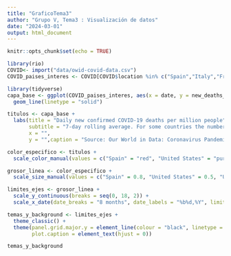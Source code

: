 ```yaml
---
title: "GraficoTema3"
author: "Grupo V, Tema3 : Visualización de datos"
date: "2024-03-01"
output: html_document
---
```


```r
knitr::opts_chunk$set(echo = TRUE)
```

```r
library(rio)
COVID<- import("data/owid-covid-data.csv")
COVID_paises_interes <- COVID[COVID$location %in% c("Spain","Italy","France","Germany","Canada","Japan","United States","United Kingdom"),]

library(tidyverse)
capa_base <- ggplot(COVID_paises_interes, aes(x = date, y = new_deaths_smoothed_per_million, color = location, size = location)) +
  geom_line(linetype = "solid")

titulos <- capa_base +
  labs(title = "Daily new confirmed COVID-19 deaths per million people",
       subtitle = "7-day rolling average. For some countries the number of confirmed deaths. This testing as challenges in the attribution of the cause of death.",
       x = "", 
       y = "",caption = "Source: Our World in Data: Coronavirus Pandemic (COVID-19)")

color_especifico <- titulos +
  scale_color_manual(values = c("Spain" = "red", "United States" = "purple", "United Kingdom" = "pink", "Japan" = "darkgrey", "Canada" = "brown", "France" = "orange", "Germany" = "darkgreen", "Italy" = "lightblue"))

grosor_linea <- color_especifico +
  scale_size_manual(values = c("Spain" = 0.8, "United States" = 0.5, "United Kingdom" = 0.5, "Japan" = 0.5, "Canada" = 0.5, "France" = 0.5, "Germany" = 0.5, "Italy" = 0.5))

limites_ejes <- grosor_linea +
  scale_y_continuous(breaks = seq(0, 18, 2)) +
  scale_x_date(date_breaks = "8 months", date_labels = "%b%d,%Y", limits = c(min(COVID_paises_interes$date), max(COVID_paises_interes$date)))

temas_y_background <- limites_ejes +
  theme_classic() +
  theme(panel.grid.major.y = element_line(colour = "black", linetype = "dashed"), panel.grid.minor = element_blank())+ theme(plot.caption.position = "plot",
        plot.caption = element_text(hjust = 0))

temas_y_background


```

